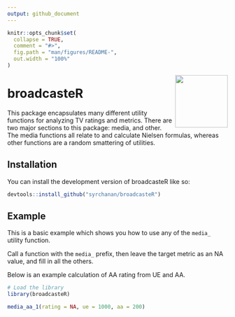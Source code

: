 ```yaml
---
output: github_document
---
```


<!-- README.md is generated from README.Rmd. Please edit that file -->

```r
knitr::opts_chunk$set(
  collapse = TRUE,
  comment = "#>",
  fig.path = "man/figures/README-",
  out.width = "100%"
)
```

<img src="man/figures/logo.png" align="right" height="120" />

# broadcasteR

<!-- badges: start -->
<!-- badges: end -->

This package encapsulates many different utility functions for analyzing TV ratings and metrics. There are two major sections to this package: media, and other. The media functions all relate to and calculate Nielsen formulas, whereas other functions are a random smattering of utilities.

## Installation

You can install the development version of broadcasteR like so:

``` r

devtools::install_github("syrchanan/broadcasteR")

```

## Example

This is a basic example which shows you how to use any of the `media_` utility function.

Call a function with the `media_` prefix, then leave the target metric as an NA value, and fill in all the others.

Below is an example calculation of AA rating from UE and AA.

```r

# Load the library
library(broadcasteR)

media_aa_1(rating = NA, ue = 1000, aa = 200)

```
